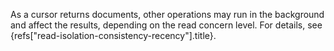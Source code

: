 
As a cursor returns documents, other operations may run in the
background and affect the results, depending on the read concern level.
For details, see <Ref url="read-isolation-consistency-recency">{refs["read-isolation-consistency-recency"].title}</Ref>.
